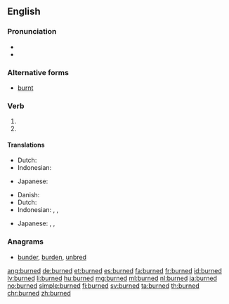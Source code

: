 ==English==
{{rft}}
===Pronunciation===
* {{IPA|/ˈbɜː(r)nd/|lang=en}}
* {{audio|En-us-burned.ogg|Audio (US)|lang=en}}

===Alternative forms===
* [[burnt]]

===Verb===
{{head|en|verb form}}

# {{en-simple past of|burn}}
# {{past participle of|burn|lang=en}}

====Translations====
{{trans-top|simple past of to burn}}
* Dutch: {{t+|nl|verbrandde}}
* Indonesian: {{t+|id|bakar|alt=membakar}}
{{trans-mid}}
* Japanese: {{t|ja|燃えた|tr=[[もえた]], moeta}}
{{trans-bottom}}

{{trans-top|past participle of to burn}}
* Danish: {{t+|da|brændt}}
* Dutch: {{t+|nl|verbrand}}
* Indonesian: {{t+|id|bakar|alt=membakar}}, {{t+|id|bakar|alt=dibakar}}, {{t+|id|bakar|alt=terbakar}}
{{trans-mid}}
* Japanese: {{t|ja|燃やされた|tr=[[もやされた]], moyasareta}}, {{t|ja|燃える|tr=[[もえる]], moeru}}, {{t|ja|燃えた|tr=[[もえた]], moeta}}
{{trans-bottom}}

===Anagrams===
* [[bunder#English|bunder]], [[burden#English|burden]], [[unbred#English|unbred]]

[[ang:burned]]
[[de:burned]]
[[et:burned]]
[[es:burned]]
[[fa:burned]]
[[fr:burned]]
[[id:burned]]
[[lv:burned]]
[[li:burned]]
[[hu:burned]]
[[mg:burned]]
[[ml:burned]]
[[nl:burned]]
[[ja:burned]]
[[no:burned]]
[[simple:burned]]
[[fi:burned]]
[[sv:burned]]
[[ta:burned]]
[[th:burned]]
[[chr:burned]]
[[zh:burned]]